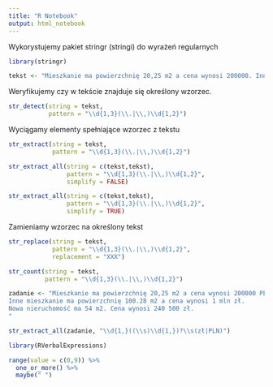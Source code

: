 ```yaml
---
title: "R Notebook"
output: html_notebook
---
```


Wykorystujemy pakiet stringr (stringi) do wyrażeń regularnych

```r
library(stringr)
```

```r
tekst <- "Mieszkanie ma powierzchnię 20,25 m2 a cena wynosi 200000. Inne mieszkanie ma powierzchnię 100.28 m2 a cena wynosi 1 mln zł."
```

Weryfikujemy czy w tekście znajduje się określony wzorzec.

```r
str_detect(string = tekst,
           pattern = "\\d{1,3}(\\.|\\,)\\d{1,2}")
```

Wyciągamy elementy spełniające wzorzec z tekstu

```r
str_extract(string = tekst,
            pattern = "\\d{1,3}(\\.|\\,)\\d{1,2}")
```

```r
str_extract_all(string = c(tekst,tekst),
                pattern = "\\d{1,3}(\\.|\\,)\\d{1,2}", 
                simplify = FALSE)
```

```r
str_extract_all(string = c(tekst,tekst),
                pattern = "\\d{1,3}(\\.|\\,)\\d{1,2}", 
                simplify = TRUE)
```

Zamieniamy wzorzec na określony tekst

```r
str_replace(string = tekst,
            pattern = "\\d{1,3}(\\.|\\,)\\d{1,2}", 
            replacement = "XXX")
```

```r
str_count(string = tekst,
          pattern = "\\d{1,3}(\\.|\\,)\\d{1,2}")
```

```r
zadanie <- "Mieszkanie ma powierzchnię 20,25 m2 a cena wynosi 200000 PLN.
Inne mieszkanie ma powierzchnię 100.28 m2 a cena wynosi 1 mln zł.
Nowa nieruchomość ma 54 m2. Cena wynosi 240 500 zł.
"
```


```r
str_extract_all(zadanie, "\\d{1,}((\\s)\\d{1,})?\\s(zł|PLN)")
```

```r
library(RVerbalExpressions)
```

```r
range(value = c(0,9)) %>%
  one_or_more() %>%
  maybe(" ") 
```

